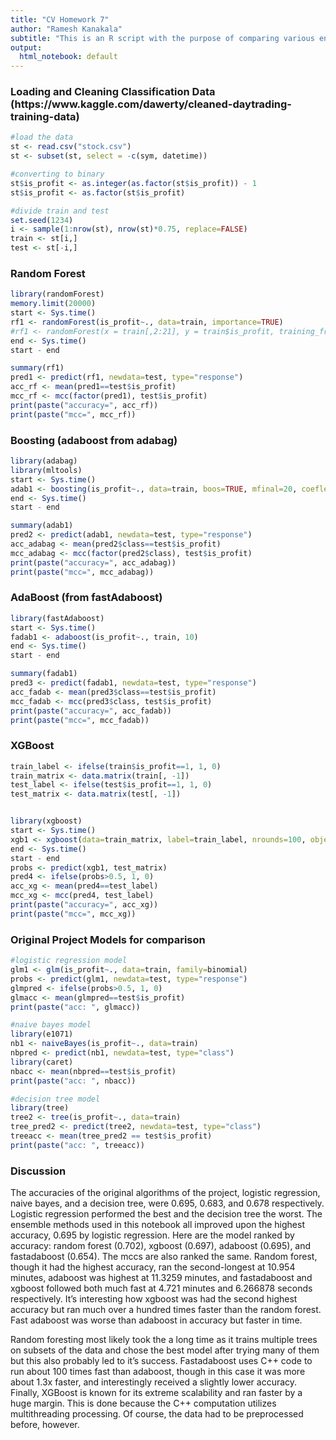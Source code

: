 ```yaml
---
title: "CV Homework 7"
author: "Ramesh Kanakala"
subtitle: "This is an R script with the purpose of comparing various ensemble methods on a day-trading data set"
output:
  html_notebook: default
---
```


### Loading and Cleaning Classification Data (https://www.kaggle.com/dawerty/cleaned-daytrading-training-data)
```r
#load the data
st <- read.csv("stock.csv")
st <- subset(st, select = -c(sym, datetime))

#converting to binary
st$is_profit <- as.integer(as.factor(st$is_profit)) - 1
st$is_profit <- as.factor(st$is_profit)

#divide train and test
set.seed(1234)
i <- sample(1:nrow(st), nrow(st)*0.75, replace=FALSE)
train <- st[i,]
test <- st[-i,]
```

### Random Forest
```r
library(randomForest)
memory.limit(20000)
start <- Sys.time() 
rf1 <- randomForest(is_profit~., data=train, importance=TRUE)
#rf1 <- randomForest(x = train[,2:21], y = train$is_profit, training_frame = train)
end <- Sys.time() 
start - end

summary(rf1)
pred1 <- predict(rf1, newdata=test, type="response")
acc_rf <- mean(pred1==test$is_profit)
mcc_rf <- mcc(factor(pred1), test$is_profit)
print(paste("accuracy=", acc_rf))
print(paste("mcc=", mcc_rf))
```

### Boosting (adaboost from adabag)
```r
library(adabag)
library(mltools)
start <- Sys.time() 
adab1 <- boosting(is_profit~., data=train, boos=TRUE, mfinal=20, coeflearn="Breiman")
end <- Sys.time() 
start - end

summary(adab1)
pred2 <- predict(adab1, newdata=test, type="response")
acc_adabag <- mean(pred2$class==test$is_profit)
mcc_adabag <- mcc(factor(pred2$class), test$is_profit)
print(paste("accuracy=", acc_adabag))
print(paste("mcc=", mcc_adabag))
```

### AdaBoost (from fastAdaboost)
```r
library(fastAdaboost)
start <- Sys.time() 
fadab1 <- adaboost(is_profit~., train, 10)
end <- Sys.time() 
start - end

summary(fadab1)
pred3 <- predict(fadab1, newdata=test, type="response")
acc_fadab <- mean(pred3$class==test$is_profit)
mcc_fadab <- mcc(pred3$class, test$is_profit)
print(paste("accuracy=", acc_fadab))
print(paste("mcc=", mcc_fadab))
```

### XGBoost
```r
train_label <- ifelse(train$is_profit==1, 1, 0)
train_matrix <- data.matrix(train[, -1])
test_label <- ifelse(test$is_profit==1, 1, 0)
test_matrix <- data.matrix(test[, -1])


library(xgboost)
start <- Sys.time() 
xgb1 <- xgboost(data=train_matrix, label=train_label, nrounds=100, objective="binary:logistic", verbose  = 0)
end <- Sys.time() 
start - end
probs <- predict(xgb1, test_matrix)
pred4 <- ifelse(probs>0.5, 1, 0)
acc_xg <- mean(pred4==test_label)
mcc_xg <- mcc(pred4, test_label)
print(paste("accuracy=", acc_xg))
print(paste("mcc=", mcc_xg))
```

### Original Project Models for comparison
```r
#logistic regression model
glm1 <- glm(is_profit~., data=train, family=binomial)
probs <- predict(glm1, newdata=test, type="response")
glmpred <- ifelse(probs>0.5, 1, 0)
glmacc <- mean(glmpred==test$is_profit)
print(paste("acc: ", glmacc))

#naive bayes model
library(e1071)
nb1 <- naiveBayes(is_profit~., data=train)
nbpred <- predict(nb1, newdata=test, type="class")
library(caret)
nbacc <- mean(nbpred==test$is_profit)
print(paste("acc: ", nbacc))

#decision tree model
library(tree)
tree2 <- tree(is_profit~., data=train)
tree_pred2 <- predict(tree2, newdata=test, type="class")
treeacc <- mean(tree_pred2 == test$is_profit)
print(paste("acc: ", treeacc))
```

### Discussion
The accuracies of the original algorithms of the project, logistic regression, naive bayes, and a decision tree, were 0.695, 0.683, and 0.678 respectively. Logistic regression performed the best and the decision tree the worst. The ensemble methods used in this notebook all improved upon the highest accuracy, 0.695 by logistic regression. Here are the model ranked by accuracy: random forest (0.702), xgboost (0.697), adaboost (0.695), and fastadaboost (0.654). The mccs are also ranked the same. Random forest, though it had the highest accuracy, ran the second-longest at 10.954 minutes, adaboost was highest at 11.3259 minutes, and fastadaboost and xgboost followed both much fast at 4.721 minutes and 6.266878 seconds respectively. It's interesting how xgboost was had the second highest accuracy but ran much over a hundred times faster than the random forest. Fast adaboost was worse than adaboost in accuracy but faster in time.

Random foresting most likely took the a long time as it trains multiple trees on subsets of the data and chose the best model after trying many of them but this also probably led to it's success. Fastadaboost uses C++ code to run about 100 times fast than adaboost, though in this case it was more about 1.3x faster, and interestingly received a slightly lower accuracy. Finally, XGBoost is known for its extreme scalability and ran faster by a huge margin. This is done because the C++ computation utilizes multithreading processing. Of course, the data had to be preprocessed before, however.


